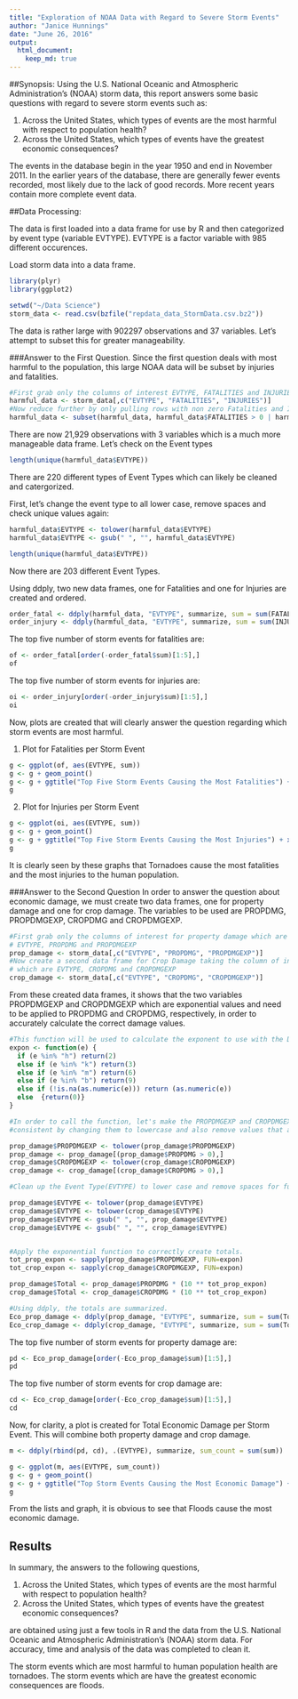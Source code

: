 ```yaml
---
title: "Exploration of NOAA Data with Regard to Severe Storm Events"
author: "Janice Hunnings"
date: "June 26, 2016"
output: 
  html_document:
    keep_md: true
---
```


##Synopsis:
Using the U.S. National Oceanic and Atmospheric Administration's (NOAA) storm
data, this report answers some basic questions with regard to severe storm
events such as:

1. Across the United States, which types of events are the most harmful with respect to population health?
2. Across the United States, which types of events have the greatest economic
consequences?

The events in the database begin in the year 1950 and end in November 2011.
In the earlier years of the database, there are generally fewer events 
recorded, most likely due to the lack of good records.  More recent
years contain more complete event data.


##Data Processing:

The data is first loaded into a data frame for use by R and then categorized
by event type (variable EVTYPE).  EVTYPE is a factor variable with 985 different occurences.  

Load storm data into a data frame.

```r
library(plyr)
library(ggplot2)
```

```r
setwd("~/Data Science")
storm_data <- read.csv(bzfile("repdata_data_StormData.csv.bz2"))
```

The data is rather large with 902297 observations and 37 variables.  Let's attempt to subset this for greater manageability.

###Answer to the First Question.
Since the first question deals with most harmful to the population, this large NOAA data will be subset by injuries and fatalities.

```r
#First grab only the columns of interest EVTYPE, FATALITIES and INJURIES
harmful_data <- storm_data[,c("EVTYPE", "FATALITIES", "INJURIES")]
#Now reduce further by only pulling rows with non zero Fatalities and Injuries
harmful_data <- subset(harmful_data, harmful_data$FATALITIES > 0 | harmful_data$INJURIES >0)               
```

There are now 21,929 observations with 3 variables which is a much more manageable data frame.
Let's check on the Event types

```r
length(unique(harmful_data$EVTYPE))
```
There are 220 different types of Event Types which can likely be cleaned and catergorized.  

First, let's change the event type to all lower case, remove 
spaces and check unique values again:

```r
harmful_data$EVTYPE <- tolower(harmful_data$EVTYPE)  
harmful_data$EVTYPE <- gsub(" ", "", harmful_data$EVTYPE)

length(unique(harmful_data$EVTYPE))
```

Now there are 203 different Event Types.

Using ddply, two new data frames, one for Fatalities and one for Injuries are
created and ordered.  

```r
order_fatal <- ddply(harmful_data, "EVTYPE", summarize, sum = sum(FATALITIES) )
order_injury <- ddply(harmful_data, "EVTYPE", summarize, sum = sum(INJURIES) )
```

The top five number of storm events for fatalities are:
```r
of <- order_fatal[order(-order_fatal$sum)[1:5],]
of
```

The top five number of storm events for injuries are:
```r
oi <- order_injury[order(-order_injury$sum)[1:5],]
oi
```

Now, plots are created that will clearly answer the question regarding which 
storm events are most harmful.  

1. Plot for Fatalities per Storm Event

```r
g <- ggplot(of, aes(EVTYPE, sum))
g <- g + geom_point() 
g <- g + ggtitle("Top Five Storm Events Causing the Most Fatalities") + xlab("Event Type")
g
```

2. Plot for Injuries per Storm Event

```r
g <- ggplot(oi, aes(EVTYPE, sum))
g <- g + geom_point() 
g <- g + ggtitle("Top Five Storm Events Causing the Most Injuries") + xlab("Event Type")
g
```

It is clearly seen by these graphs that Tornadoes cause the most fatalities and
the most injuries to the human population.

###Answer to the Second Question
In order to answer the question about economic damage, we must create two 
data frames, one for property damage and one for crop damage.  The variables 
to be used are PROPDMG, PROPDMGEXP, CROPDMG and CROPDMGEXP.    

```r
#First grab only the columns of interest for property damage which are
# EVTYPE, PROPDMG and PROPDMGEXP
prop_damage <- storm_data[,c("EVTYPE", "PROPDMG", "PROPDMGEXP")]
#Now create a second data frame for Crop Damage taking the column of interest
# which are EVTYPE, CROPDMG and CROPDMGEXP 
crop_damage <- storm_data[,c("EVTYPE", "CROPDMG", "CROPDMGEXP")]
```


From these created data frames, it shows that the two variables PROPDMGEXP and 
CROPDMGEXP which are exponential values and need to be applied to PROPDMG and
CROPDMG, respectively, in order to accurately calculate the correct damage values.

```r
#This function will be used to calculate the exponent to use with the DMG variable
expon <- function(e) {
  if (e %in% "h") return(2)
  else if (e %in% "k") return(3)
  else if (e %in% "m") return(6)
  else if (e %in% "b") return(9)
  else if (!is.na(as.numeric(e))) return (as.numeric(e))
  else  {return(0)}
}

#In order to call the function, let's make the PROPDMGEXP and CROPDMGEXP
#consistent by changing them to lowercase and also remove values that are 0

prop_damage$PROPDMGEXP <- tolower(prop_damage$PROPDMGEXP) 
prop_damage <- prop_damage[(prop_damage$PROPDMG > 0),]
crop_damage$CROPDMGEXP <- tolower(crop_damage$CROPDMGEXP)
crop_damage <- crop_damage[(crop_damage$CROPDMG > 0),]

#Clean up the Event Type(EVTYPE) to lower case and remove spaces for future sorting.

prop_damage$EVTYPE <- tolower(prop_damage$EVTYPE) 
crop_damage$EVTYPE <- tolower(crop_damage$EVTYPE) 
prop_damage$EVTYPE <- gsub(" ", "", prop_damage$EVTYPE)
crop_damage$EVTYPE <- gsub(" ", "", crop_damage$EVTYPE)


#Apply the exponential function to correctly create totals.
tot_prop_expon <- sapply(prop_damage$PROPDMGEXP, FUN=expon)
tot_crop_expon <- sapply(crop_damage$CROPDMGEXP, FUN=expon)

prop_damage$Total <- prop_damage$PROPDMG * (10 ** tot_prop_expon)
crop_damage$Total <- crop_damage$CROPDMG * (10 ** tot_crop_expon)

#Using ddply, the totals are summarized.
Eco_prop_damage <- ddply(prop_damage, "EVTYPE", summarize, sum = sum(Total))
Eco_crop_damage <- ddply(crop_damage, "EVTYPE", summarize, sum = sum(Total))

```
The top five number of storm events for property damage are:
```r
pd <- Eco_prop_damage[order(-Eco_prop_damage$sum)[1:5],]
pd
```

The top five number of storm events for crop damage are:
```r
cd <- Eco_crop_damage[order(-Eco_crop_damage$sum)[1:5],]
cd
```

Now, for clarity, a plot is created for Total Economic Damage per Storm Event.
This will combine both property damage and crop damage.


```r
m <- ddply(rbind(pd, cd), .(EVTYPE), summarize, sum_count = sum(sum))

g <- ggplot(m, aes(EVTYPE, sum_count))
g <- g + geom_point() 
g <- g + ggtitle("Top Storm Events Causing the Most Economic Damage") + xlab("Event Type") + ylab("Economic Damage")
g
```


From the lists and graph, it is obvious to see that Floods cause the most
economic damage. 

## Results

In summary, the answers to the following questions,  

1. Across the United States, which types of events are the most harmful with respect to population health?
2. Across the United States, which types of events have the greatest economic
consequences?

are obtained using just a few tools in R and the data from the U.S. National
Oceanic and Atmospheric Administration's (NOAA) storm data.  For accuracy, time and
analysis of the data was completed to clean it.

The storm events which are most harmful to human population health are tornadoes.
The storm events which are have the greatest economic consequences are floods.






